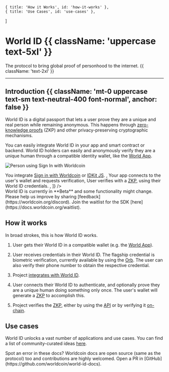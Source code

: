 	{ title: 'How it Works', id: 'how-it-works' },
	{ title: 'Use Cases', id: 'use-cases' },
]

# World ID {{ className: 'uppercase text-5xl' }}

The protocol to bring global proof of personhood to the internet. {{ className: 'text-2xl' }}

<hr className="my-10" />

## Introduction {{ className: 'mt-0 uppercase text-sm text-neutral-400 font-normal', anchor: false }}

World ID is a digital passport that lets a user prove they are a unique and real person while remaining anonymous. This happens through [zero-knowledge proofs](/advanced/zero-knowledge-proofs) (ZKP) and other privacy-preserving cryptographic mechanisms.

You can easily integrate World ID in your app and smart contract or backend. World ID holders can easily and anonymously verify they are a unique human through a compatible identity wallet, like the [World App](https://worldcoin.org/download).

![Person using Sign In with Worldcoin](/images/docs/introduction/worldcoin-sign-in.jpg)

<div className="grid gap-y-4">
	<Steps
		borders
		steps={[
			<span>
				You integrate <a href="/id/sign-in">Sign in with Worldcoin</a> or <a href="/idkit">IDKit JS</a>.
			</span>,
			<span>Your app connects to the user's wallet and requests verification</span>,
			<span>
				User verifies with a <a href="/advanced/zero-knowledge-proofs">ZKP</a>, using their World ID
				credentials.
			</span>,
		]}
	/>
</div>

<Note title="FYI">
	World ID is currently in **Beta** and some functionality might change. Please help us improve by sharing
	[feedback](https://worldcoin.org/discord). Join the waitlist for the SDK [here](https://docs.worldcoin.org/waitlist).
</Note>

## How it works

In broad strokes, this is how World ID works.

1. User gets their World ID in a compatible wallet (e.g. the [World App](https://worldcoin.org/download)).

2. User receives credentials in their World ID. The flagship credential is biometric verification, currently available by using the [Orb](https://worldcoin.org/blog/engineering/opening-orb-look-inside-worldcoin-biometric-imaging-device). The user can also verify their phone number to obtain the respective credential.

3. Project [integrates with World ID](/quick-start).

4. User connects their World ID to authenticate, and optionally prove they are a unique human doing something only once. The user's wallet will generate a [ZKP](/advanced/zero-knowledge-proofs) to accomplish this.

5. Project verifies the [ZKP](/advanced/zero-knowledge-proofs), either by using the [API](/api) or by verifying it [on-chain](/advanced/on-chain).

## Use cases

World ID unlocks a vast number of applications and use cases. You can find a list of community-curated ideas [here](/use-cases).

<Note>
	Spot an error in these docs? Worldcoin docs are open source (same as the protocol) too and contributions are highly
	welcomed. Open a PR in [GitHub](https://github.com/worldcoin/world-id-docs).
</Note>
